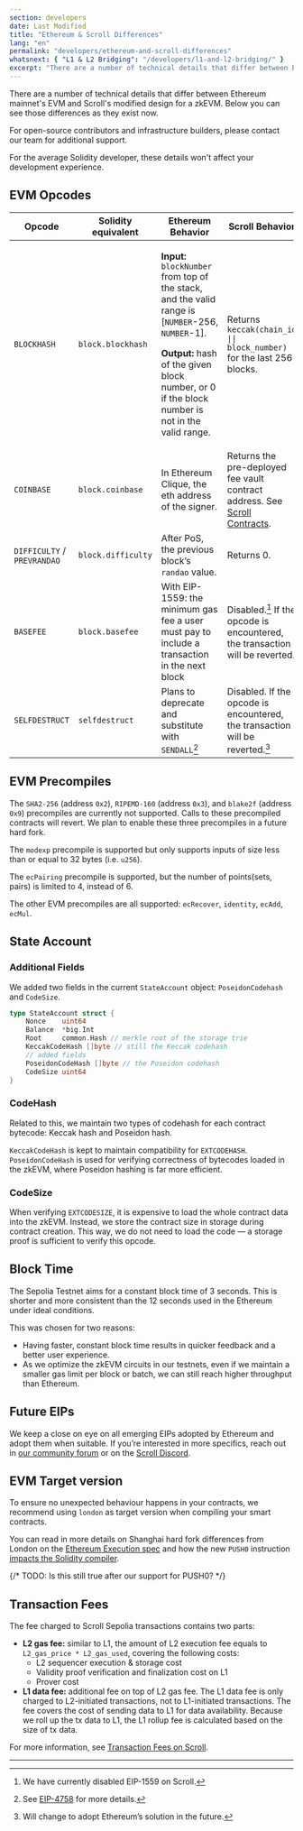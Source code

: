 ```yaml
---
section: developers
date: Last Modified
title: "Ethereum & Scroll Differences"
lang: "en"
permalink: "developers/ethereum-and-scroll-differences"
whatsnext: { "L1 & L2 Bridging": "/developers/l1-and-l2-bridging/" }
excerpt: "There are a number of technical details that differ between Ethereum mainnet's EVM and Scroll's modified design for a zkEVM. Below you can see those differences as they exist now."
---
```



There are a number of technical details that differ between Ethereum mainnet's EVM and Scroll's modified design for a zkEVM. Below you can see those differences as they exist now.

For open-source contributors and infrastructure builders, please contact our team for additional support.

<Aside type="tip" title="Don't Worry!">
  For the average Solidity developer, these details won't affect your development experience.
</Aside>

## EVM Opcodes

| Opcode                      | Solidity equivalent | Ethereum Behavior                                                                                                                                                                                                                                                          | Scroll Behavior                                                                                            |
| --------------------------- | ------------------- | -------------------------------------------------------------------------------------------------------------------------------------------------------------------------------------------------------------------------------------------------------------------------- | ---------------------------------------------------------------------------------------------------------- |
| `BLOCKHASH`                 | `block.blockhash`   | <p><strong>Input:</strong> <code>blockNumber</code> from top of the stack, and the valid range is [<code>NUMBER</code>-256, <code>NUMBER</code>-1].</p><p><strong>Output:</strong> hash of the given block number, or 0 if the block number is not in the valid range.</p> | Returns `keccak(chain_id \|\| block_number)` for the last 256 blocks.                                      |
| `COINBASE`                  | `block.coinbase`    | In Ethereum Clique, the eth address of the signer.                                                                                                                                                                                                                         | Returns the pre-deployed fee vault contract address. See [Scroll Contracts](/developers/scroll-contracts). |
| `DIFFICULTY` / `PREVRANDAO` | `block.difficulty`  | After PoS, the previous block’s `randao` value.                                                                                                                                                                                                                            | Returns 0.                                                                                                 |
| `BASEFEE`                   | `block.basefee`     | With EIP-1559: the minimum gas fee a user must pay to include a transaction in the next block                                                                                                                                                                              | Disabled.[^eip1559] If the opcode is encountered, the transaction will be reverted.                        |
| `SELFDESTRUCT`              | `selfdestruct`      | Plans to deprecate and substitute with `SENDALL`[^sendall]                                                                                                                                                                                                                 | Disabled. If the opcode is encountered, the transaction will be reverted.[^willadpot]                      |

[^sendall]: See [EIP-4758](https://eips.ethereum.org/EIPS/eip-4758) for more details.
[^willadpot]: Will change to adopt Ethereum’s solution in the future.
[^eip1559]: We have currently disabled EIP-1559 on Scroll.

## EVM Precompiles

The `SHA2-256` (address `0x2`), `RIPEMD-160` (address `0x3`), and `blake2f` (address `0x9`) precompiles are currently not supported. Calls to these precompiled contracts will revert. We plan to enable these three precompiles in a future hard fork.

The `modexp` precompile is supported but only supports inputs of size less than or equal to 32 bytes (i.e. `u256`).

The `ecPairing` precompile is supported, but the number of points(sets, pairs) is limited to 4, instead of 6.

The other EVM precompiles are all supported: `ecRecover`, `identity`, `ecAdd`, `ecMul`.

## State Account

### **Additional Fields**

We added two fields in the current `StateAccount` object: `PoseidonCodehash` and `CodeSize`.

```go
type StateAccount struct {
	Nonce    uint64
	Balance  *big.Int
	Root     common.Hash // merkle root of the storage trie
	KeccakCodeHash []byte // still the Keccak codehash
	// added fields
	PoseidonCodeHash []byte // the Poseidon codehash
	CodeSize uint64
}
```

### **CodeHash**

Related to this, we maintain two types of codehash for each contract bytecode: Keccak hash and Poseidon hash.

`KeccakCodeHash` is kept to maintain compatibility for `EXTCODEHASH`. `PoseidonCodeHash` is used for verifying correctness of bytecodes loaded in the zkEVM, where Poseidon hashing is far more efficient.

### CodeSize

When verifying `EXTCODESIZE`, it is expensive to load the whole contract data into the zkEVM. Instead, we store the contract size in storage during contract creation. This way, we do not need to load the code — a storage proof is sufficient to verify this opcode.

## Block Time

The Sepolia Testnet aims for a constant block time of 3 seconds. This is shorter and more consistent than the 12 seconds used in the Ethereum under ideal conditions.

This was chosen for two reasons:

- Having faster, constant block time results in quicker feedback and a better user experience.
- As we optimize the zkEVM circuits in our testnets, even if we maintain a smaller gas limit per block or batch, we can still reach higher throughput than Ethereum.

## Future EIPs

We keep a close on eye on all emerging EIPs adopted by Ethereum and adopt them when suitable. If you’re interested in more specifics, reach out in [our community forum](https://community.scroll.io) or on the [Scroll Discord](https://discord.gg/scroll).

## EVM Target version

To ensure no unexpected behaviour happens in your contracts, we recommend using `london` as target version when compiling your smart contracts.

You can read in more details on Shanghai hard fork differences from London on the [Ethereum Execution spec](https://github.com/ethereum/execution-specs/blob/master/network-upgrades/mainnet-upgrades/shanghai.md) and how the new `PUSH0` instruction [impacts the Solidity compiler](https://blog.soliditylang.org/2023/05/10/solidity-0.8.20-release-announcement/).

{/* TODO: Is this still true after our support for PUSH0? */}

## Transaction Fees

The fee charged to Scroll Sepolia transactions contains two parts:

- **L2 gas fee:** similar to L1, the amount of L2 execution fee equals to `L2_gas_price * L2_gas_used`, covering the following costs:
  - L2 sequencer execution & storage cost
  - Validity proof verification and finalization cost on L1
  - Prover cost
- **L1 data fee:** additional fee on top of L2 gas fee. The L1 data fee is only charged to L2-initiated transactions, not to L1-initiated transactions. The fee covers the cost of sending data to L1 for data availability. Because we roll up the tx data to L1, the L1 rollup fee is calculated based on the size of tx data.

For more information, see [Transaction Fees on Scroll](/developers/transaction-fees-on-scroll).

---
